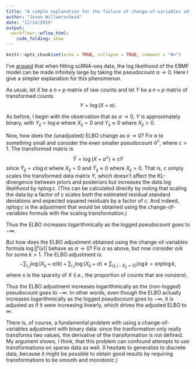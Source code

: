 ```yaml
---
title: "A simple explanation for the failure of change-of-variables adjustments"
author: "Jason Willwerscheid"
date: "11/14/2019"
output:
  workflowr::wflow_html:
    code_folding: show
---
```


```r
knitr::opts_chunk$set(echo = TRUE, collapse = TRUE, comment = "#>")
```

I've [argued](https://willwerscheid.github.io/scFLASH/pseudocount_redux.html#results:_elbo) that when fitting scRNA-seq data, the log likelihood of the EBMF model can be made infinitely large by taking the pseudocount $\alpha \to 0$. Here I give a simpler explanation for this phenomenon.

As usual, let $X$ be a $n \times p$ matrix of raw counts and let $Y$ be a $n \times p$ matrix of transformed counts
$$ Y = \log(X + \alpha). $$

As before, I begin with the observation that as $\alpha \to 0$, $Y$ is approximately binary, with $Y_{ij} = \log \alpha$ where $X_{ij} = 0$ and $Y_{ij} \approx 0$ where $X_{ij} > 0$.

Now, how does the (unadjusted) ELBO change as $\alpha \to 0$? Fix $\alpha$ to something small and consider the even smaller pseudocount $\alpha^c$, where $c > 1$. The transformed matrix is
$$ \tilde{Y} = \log(X + \alpha^c) \approx c Y $$
since $\tilde{Y}_{ij} = c \log \alpha$ where $X_{ij} = 0$ and $\tilde{Y}_{ij} \approx 0$ where $X_{ij} > 0$. That is, $c$ simply scales the transformed data matrix $Y$, which doesn't affect the KL-divergence between priors and posteriors but increases the data log likelihood by $np \log c$. (This can be calculated directly by noting that scaling the data by a factor of $c$ scales both the estimated residual standard deviations and expected squared residuals by a factor of $c$. And indeed, $np \log c$ is the adjustment that would be obtained using the change-of-variables formula with the scaling transformation.)

Thus the ELBO increases logarithmically as the logged pseudocount goes to $-\infty$.

But how does the ELBO adjustment obtained using the change-of-variables formula $\log |f'(x)|$ behave as $\alpha \to 0$? Fix $\alpha$ as above, but now consider $\alpha / k$ for some $k > 1$. The ELBO adjustment is:
$$ - \sum_{i, j} \log(X_{ij} + \alpha / k) + \sum_{i, j} \log(X_{ij} + \alpha) 
\approx \sum_{\{i, j: X_{ij} = 0\}} \log k = snp \log k, $$
where $s$ is the sparsity of $X$ (i.e., the proportion of counts that are nonzero).

Thus the ELBO adjustment increases logarithmically as the (non-logged) pseudocount goes to $-\infty$. In other words, even though the ELBO actually increases logarithmically as the logged pseudocount goes to $-\infty$, it is adjusted as if it were increasing linearly, which drives the adjusted ELBO to $\infty$.

There is, of course, a fundamental problem with using a change-of-variables adjustment with binary data: since the tranformation only really transforms two values, the derivative of the transformation is not defined. My argument shows, I think, that this problem can confound attempts to use transformations on sparse data as well. (I hesitate to generalize to discrete data, because it might be possible to obtain good results by requiring transformations to be smooth and monotonic.)
